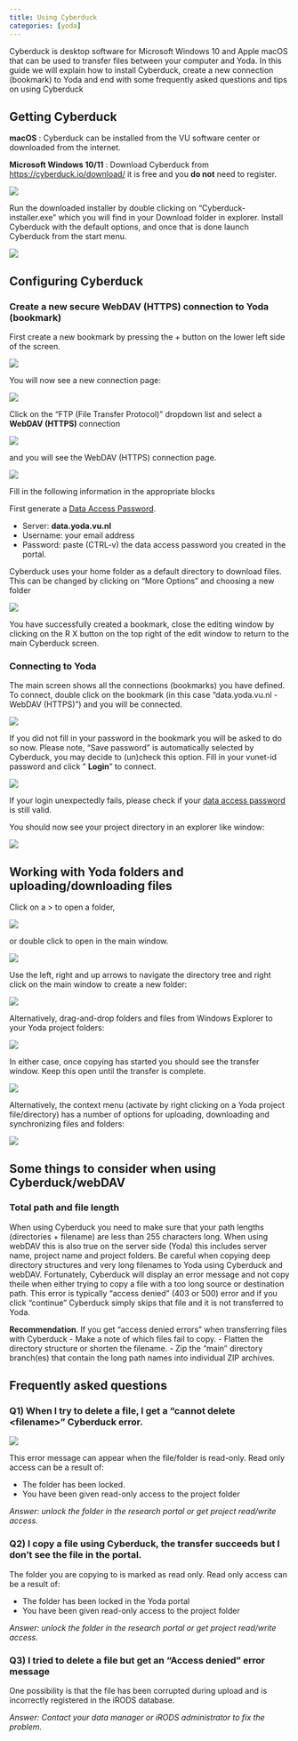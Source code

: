 ```yaml
---
title: Using Cyberduck
categories: [yoda]
---
```


Cyberduck is desktop software for Microsoft Windows 10 and Apple macOS that can be used to transfer files between your computer and Yoda. In this guide we will explain how to install Cyberduck, create a new connection (bookmark) to Yoda and end with some frequently asked questions and tips on using Cyberduck

## Getting Cyberduck

**macOS** : Cyberduck can be installed from the VU software center or downloaded from the internet.

**Microsoft Windows 10/11** : Download Cyberduck from [https://cyberduck.io/download/](https://cyberduck.io/download/) it is free and you **do not** need to register.

![](/public/manuals/yoda/cbd-download.png)

Run the downloaded installer by double clicking on "Cyberduck-installer.exe" which you will find in your Download folder in explorer. Install Cyberduck with the default options, and once that is done launch Cyberduck from the start menu.

![](/public/manuals/yoda/cbd-startmenu.png)

## Configuring Cyberduck

<!--
### Accessing Cyberduck's settings

Cyberducks settings can be accessed by going to the Edit > preferences:

![](/public/manuals/yoda/cbd-preferences.png)

### Single threaded WebDAV copying

Before using Cyberduck you should change the following settings that ensure better data integrity and more reliable file transfers. First go to Cyberducks settings menu and Select "Transfers" from the top menu.

Make sure "Transfer Files" is set to "Open single connection" and that "Segmented downloads" is not selected (it is on by default). When using Cyberduck and webDAV it is strongly advised to use the single connection mode.

![](/public/manuals/yoda/cbd-preferences-set.png)

**Setting single connection mode**.

Close the settings by clicking the x on the top right of the window.
-->

### Create a new secure WebDAV (HTTPS) connection to Yoda (bookmark)

First create a new bookmark by pressing the + button on the lower left side of the screen.

![](/public/manuals/yoda/cbd-add-bookmark.png)

You will now see a new connection page:

![](/public/manuals/yoda/cbd-new-connection.png)

Click on the "FTP (File Transfer Protocol)" dropdown list and select a **WebDAV (HTTPS)** connection

![](/public/manuals/yoda/cbd-new-connection-webdav.png)

and you will see the WebDAV (HTTPS) connection page.

![](/public/manuals/yoda/cbd-new-webdav.png)

Fill in the following information in the appropriate blocks

First generate a [Data Access Password](./yoda_dap.qmd). 

- Server: **data.yoda.vu.nl**
- Username: your email address
- Password: paste (CTRL-v) the data access password you created in the portal. 

Cyberduck uses your home folder as a default directory to download files. This can be changed by clicking on "More Options" and choosing a new folder

![](/public/manuals/yoda/cbd-new-webdav-options.png)

You have successfully created a bookmark, close the editing window by clicking on the R X button on the top right of the edit window to return to the main Cyberduck screen.

### Connecting to Yoda

The main screen shows all the connections (bookmarks) you have defined. To connect, double click on the bookmark (in this case "data.yoda.vu.nl - WebDAV (HTTPS)") and you will be connected.

![](/public/manuals/yoda/cbd-main-bookmark.png)

If you did not fill in your password in the bookmark you will be asked to do so now. Please note, "Save password" is automatically selected by Cyberduck, you may decide to (un)check this option. Fill in your vunet-id password and click " **Login**" to connect.

![](/public/manuals/yoda/cbd-login-screen.png)

If your login unexpectedly fails, please check if your [data access password](./yoda_dap.qmd) is still valid.

You should now see your project directory in an explorer like window:

![](/public/manuals/yoda/cbd-project-folders.png)

## Working with Yoda folders and uploading/downloading files

Click on a \> to open a folder,

![](/public/manuals/yoda/cbd-folder-navigate-1.png)

or double click to open in the main window.

![](/public/manuals/yoda/cbd-folder-navigate-2.png)

Use the left, right and up arrows to navigate the directory tree and right click on the main window to create a new folder:

![](/public/manuals/yoda/cbd-folder-create.png)

Alternatively, drag-and-drop folders and files from Windows Explorer to your Yoda project folders:

![](/public/manuals/yoda/cbd-folder-drag-and-drop.png)

In either case, once copying has started you should see the transfer window. Keep this open until the transfer is complete. 

![](/public/manuals/yoda/cbd-file-file-transfer.png)

Alternatively, the context menu (activate by right clicking on a Yoda project file/directory) has a number of options for uploading, downloading and synchronizing files and folders:

![](/public/manuals/yoda/cbd-file-right-click.png)

## Some things to consider when using Cyberduck/webDAV

### Total path and file length
When using Cyberduck you need to make sure that your path lengths (directories + filename) are less than 255 characters long. When using webDAV this is also true on the server side (Yoda) this includes server name, project name and project folders. Be careful when copying deep directory structures and very long filenames to Yoda using Cyberduck and webDAV. Fortunately, Cyberduck will display an error message and not copy theile when either trying to copy a file with a too long source or destination path. This error is typically "access denied" (403 or 500) error and if you click "continue" Cyberduck simply skips that file and it is not transferred to Yoda.

**Recommendation**. If you get "access denied errors" when transferring files with Cyberduck
- Make a note of which files fail to copy.
- Flatten the directory structure or shorten the filename.
- Zip the "main" directory branch(es) that contain the long path names into individual ZIP archives.

## Frequently asked questions

### Q1) When I try to delete a file, I get a "cannot delete \<filename\>" Cyberduck error.

![](/public/manuals/yoda/cbd-error-cannot-delete.png)

This error message can appear when the file/folder is read-only. Read only access can be a result of:

- The folder has been locked.
- You have been given read-only access to the project folder

_Answer: unlock the folder in the research portal or get project read/write access._

### Q2) I copy a file using Cyberduck, the transfer succeeds but I don't see the file in the portal.

The folder you are copying to is marked as read only. Read only access can be a result of:

- The folder has been locked in the Yoda portal
- You have been given read-only access to the project folder

_Answer: unlock the folder in the research portal or get project read/write access._

### Q3) I tried to delete a file but get an "Access denied" error message

One possibility is that the file has been corrupted during upload and is incorrectly registered in the iRODS database.

_Answer: Contact your data manager or iRODS administrator to fix the problem._

<!--  ## Cyberduck settings and functionality

### Accessing Cyberduck's settings

Cyberducks settings can be accessed by going to the Edit â preferences:

![](/public/manuals/yoda/cbd-preferences.png)


### Enabling checksum verification

Cyberduck can try to verify that a file was downloaded or uploaded using an internal checksum. To enable this functionality, first go to Cyberducks settings menu and Select "Transfers" from the top menu and the "Checksum" tab. Enable the upload/download verification as required. Enabling either of these options can **negatively** affect Cyberduck's file transfer performance, however, the **upload** option is highly recommended for ensuring **archive** data integrity.

![](/public/manuals/yoda/cbd-preferences-set-checksum.png)

Close the preferences window to save your new configuration.
-->


